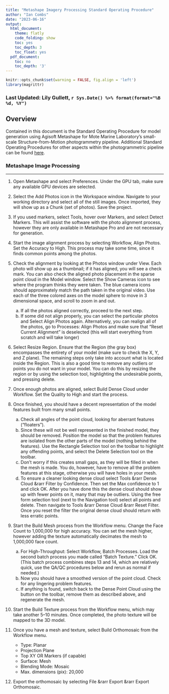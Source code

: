 ```yaml
---
title: "Metashape Imagery Processing Standard Operating Procedure"
author: "Ian Combs"
date: "2023-06-16"
output:
  html_document:
    theme: flatly
    code_folding: show
    toc: yes
    toc_depth: 3
    toc_float: yes
  pdf_document:
    toc: no
    toc_depth: '3'
---
```


```r
knitr::opts_chunk$set(warning = FALSE, fig.align = 'left')
library(magrittr)
```

<!-- if updating, make sure you change name below -->
### Last Updated: Lily Gullett, `r Sys.Date() %>% format(format="%B %d, %Y")`


## Overview

Contained in this document is the Standard Operating Procedure for model generation using Agisoft Metashape for Mote Marine Laboratory's small-scale Structure-from-Motion photogrammetry pipeline. Additional Standard Operating Procedures for other aspects within the photogrammetric pipeline can be found [here](https://github.com/Mote-Coral-Reef-Restoration/MoteSOPs).


### **Metashape Image Processing**
***

1.	Open Metashape and select Preferences. Under the GPU tab, make sure any available GPU devices are selected.

2.  Select the Add Photos icon in the Workspace window. Navigate to your working directory and select all of the still images. Once imported, they will show up as a Chunk (set of photos). Save the project.

3.  If you used markers, select Tools, hover over Markers, and select Detect Markers. This will assist the software with the photo alignment process, however they are only available in Metashape Pro and are not necessary for generation. 

4.	Start the image alignment process by selecting Workflow, Align Photos. Set the Accuracy to High. This process may take some time, since it finds common points among the photos.

5.	Check the alignment by looking at the Photos window under View. Each photo will show up as a thumbnail; if it has aligned, you will see a check mark. You can also check the aligned photo placement in the sparse point cloud in the Model window. Select the Show Cameras icon to see where the program thinks they were taken. The blue camera icons should approximately match the path taken in the original video. Use each of the three colored axes on the model sphere to move in 3 dimensional space, and scroll to zoom in and out.
    a.	If all the photos aligned correctly, proceed to the next step.
    b.	If some did not align properly, you can select the particular photos and Select Align Photos again. Alternatively, you can realign all of the photos, go to Processes: Align Photos and make sure that "Reset Current Alignment" is deselected (this will start everything from scratch and will take longer)

11.	Select Resize Region. Ensure that the Region (the gray box) encompasses the entirety of your model (make sure to check the X, Y, and Z plane). The remaining steps only take into account what is located inside the Region. This is also a good time to remove any outliers or points you do not want in your model. You can do this by resizing the region or by using the selection tool, highlighting the undesirable points, and pressing delete.

12.	Once enough photos are aligned, select Build Dense Cloud under Workflow. Set the Quality to High and start the process.

13.	Once finished, you should have a decent representation of the model features built from many small points.
    a.	Check all angles of the point cloud, looking for aberrant features (“floaters”).
    b.	Since these will not be well represented in the finished model, they should be removed. Position the model so that the problem features are isolated from the other parts of the model (nothing behind the features). Use the Rectangle Selection tool on the toolbar to highlight any offending points, and select the Delete Selection tool on the toolbar.
    c.	Don’t worry if this creates small gaps, as they will be filled in when the mesh is made. You do, however, have to remove all the problem features at this stage, otherwise you will have holes in your mesh.
    d. To ensure a cleaner looking dense cloud select Tools &rarr Dense Cloud &rarr Filter by Confidence. Then set the Max confidence to 1 and click OK. After you have done this the dense cloud should show up with fewer points on it, many that may be outliers. Using the free form selection tool (next to the Navigation tool) select all points and delete. Then navigate to Tools &rarr Dense Cloud &rarr Reset Filter. Once you reset the filter the original dense cloud should return with less erratic points. 

14.	Start the Build Mesh process from the Workflow menu. Change the Face Count to 1,000,000 for high accuracy. You can set the mesh higher, however adding the texture automatically decimates the mesh to 1,000,000 face count.
    a.	For High-Throughput: Select Workflow, Batch Processes. Load the second batch process you made called “Batch Texture.” Click OK. (This batch process combines steps 13 and 14, which are relatively quick, use the QA/QC procedures below and rerun as normal if needed.)
    b.	Now you should have a smoothed version of the point cloud. Check for any lingering problem features.
    c.	If anything is found, switch back to the Dense Point Cloud using the button on the toolbar, remove them as described above, and regenerate the mesh.

15.	Start the Build Texture process from the Workflow menu, which may take another 5–10 minutes. Once completed, the photo texture will be mapped to the 3D model.

16. Once you have a mesh and texture, select Build Orthomosaic from the Workflow menu.   
    * Type: Planar
    * Projection Plane
    * Top XY OR Markers (if capable)
    * Surface: Mesh  
    * Blending Mode: Mosaic
    * Max. dimensions (pix): 20,000


16.	Export the orthomosaic by selecting File &rarr Export &rarr Export Orthomosaic.
